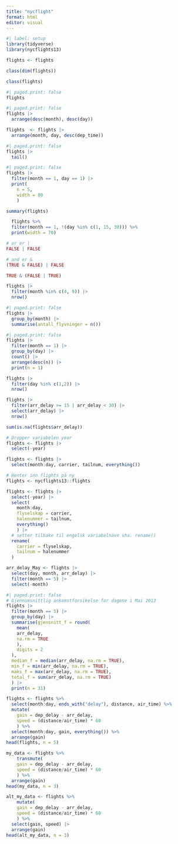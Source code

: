 ```yaml
---
title: "nycflight"
format: html
editor: visual
---
```


```r
#| label: setup
library(tidyverse)
library(nycflights13)
```

```r
flights <- flights
```

```r
class(dim(flights))
```

```r
class(flights)
```

```r
#| paged.print: false
flights 
```

```r
#| paged.print: false
flights |> 
  arrange(desc(month), desc(day))
```

```r
flights  <- flights |> 
  arrange(month, day, desc(dep_time))
```

```r
#| paged.print: false
flights |> 
  tail()
```

```r
#| paged.print: false
flights |> 
  filter(month == 1, day == 1) |> 
  print(
    n = 5, 
    width = 80
    )
```

```r
summary(flights)
```

```r
  flights %>% 
  filter(month == 1, !(day %in% c(1, 15, 30))) %>% 
  print(width = 70)
```

```r
# or er |
FALSE | FALSE
```

```r
# and er &
(TRUE & FALSE) | FALSE
```

```r
TRUE & (FALSE | TRUE)
```

```r
flights |> 
  filter(month %in% c(4, 9)) |> 
  nrow()
```

```r
#| paged.print: false
flights |> 
  group_by(month) |> 
  summarise(antall_flyvninger = n())
```

```r
#| paged.print: false
flights |> 
  filter(month == 1) |> 
  group_by(day) |> 
  count() |> 
  arrange(desc(n)) |> 
  print(n = 1)
```

```r
flights |> 
  filter(day %in% c(1,2)) |> 
  nrow()
```

```r
flights |> 
  filter(arr_delay >= 15 | arr_delay < 30) |>
  select(arr_delay) |> 
  nrow()
```

```r
sum(is.na(flights$arr_delay))
```

```r
# Dropper variabelen year
flights <- flights |> 
  select(-year)
```

```r
flights <- flights |>
  select(month:day, carrier, tailnum, everything())
```

```r
# Henter inn flights på ny
flights <- nycflights13::flights
```

```r
flights <- flights |>
  select(-year) |> 
  select(
    month:day, 
    flyselskap = carrier, 
    halenummer = tailnum, 
    everything()
    ) |> 
  # setter tilbake til engelsk variabelnavn vha. rename()
  rename(
    carrier = flyselskap,
    tailnum = halenummer
  )
```

```r
arr_delay_May <- flights |> 
  select(day, month, arr_delay) |> 
  filter(month == 5) |>
  select(-month)
```

```r
#| paged.print: false
# Gjennomsnittlig ankomstforsikelse for dagene i Mai 2013
flights |> 
  filter(month == 5) |>
  group_by(day) |> 
  summarise(gjensnitt_f = round(
    mean(
    arr_delay, 
    na.rm = TRUE
    ), 
    digits = 2
  ),
  median_f = median(arr_delay, na.rm = TRUE),
  min_f = min(arr_delay, na.rm = TRUE),  
  maks_f = max(arr_delay, na.rm = TRUE),
  total_f = sum(arr_delay, na.rm = TRUE)
  ) |> 
  print(n = 31)
```

```r
flights <- flights %>%
  select(month:day, ends_with("delay"), distance, air_time) %>%
  mutate(
    gain = dep_delay - arr_delay,
    speed = (distance/air_time) * 60
    ) %>%
  select(month:day, gain, everything()) %>%
  arrange(gain)
head(flights, n = 5) 
```

```r
my_data <- flights %>%
    transmute(
    gain = dep_delay - arr_delay,
    speed = (distance/air_time) * 60
    ) %>%
  arrange(gain)
head(my_data, n = 3)
```

```r
alt_my_data <- flights %>%
    mutate(
    gain = dep_delay - arr_delay,
    speed = (distance/air_time) * 60
    ) %>%
  select(gain, speed) |> 
  arrange(gain)
head(alt_my_data, n = 3)
```
